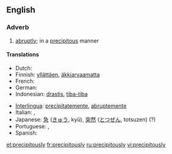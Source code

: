 ==English==

===Adverb===
{{en-adv}}

# [[abruptly]]; in a [[precipitous]] manner

====Translations====
{{trans-top|abruptly}}
* Dutch: {{t-|nl|overhaast}}
* Finnish: [[yllättäen]], [[äkkiarvaamatta]]
* French: {{t+|fr|abruptement}}
* German: {{t-|de|unerwartet}}
* Indonesian: [[drastis]], [[tiba-tiba]]
{{trans-mid}}
* [[Interlingua]]: [[precipitatemente]], [[abruptemente]]
* Italian: {{t+|it|bruscamente}}, {{t+|it|precipitevolissimevolmente}}
* Japanese: [[急]] ([[きゅう]], kyū), [[突然]] ([[とつぜん]], totsuzen) (?)
* Portuguese: {{t+|pt|abruptamente}},  {{t-|pt|precipitadamente}}
* Spanish: {{t-|es|precipitadamente}}
{{trans-bottom}}

[[et:precipitously]]
[[fr:precipitously]]
[[ru:precipitously]]
[[vi:precipitously]]